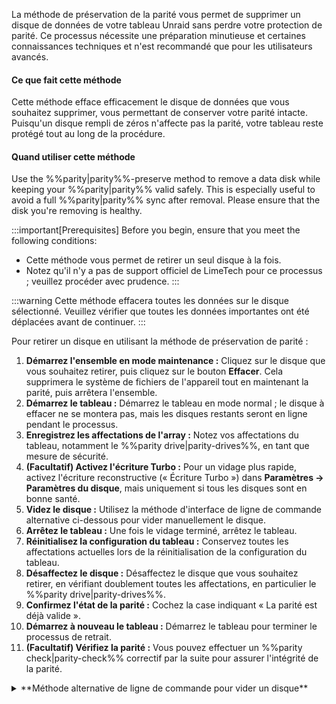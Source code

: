 La méthode de préservation de la parité vous permet de supprimer un disque de données de votre tableau Unraid sans perdre votre protection de parité. Ce processus nécessite une préparation minutieuse et certaines connaissances techniques et n'est recommandé que pour les utilisateurs avancés.

<h4>Ce que fait cette méthode</h4>

Cette méthode efface efficacement le disque de données que vous souhaitez supprimer, vous permettant de conserver votre parité intacte. Puisqu'un disque rempli de zéros n'affecte pas la parité, votre tableau reste protégé tout au long de la procédure.

<h4>Quand utiliser cette méthode</h4>

Use the %%parity|parity%%-preserve method to remove a data disk while keeping your %%parity|parity%% valid safely. This is especially useful to avoid a full %%parity|parity%% sync after removal. Please ensure that the disk you're removing is healthy.

:::important\[Prerequisites]
Before you begin, ensure that you meet the following conditions:

- Cette méthode vous permet de retirer un seul disque à la fois.
- Notez qu'il n'y a pas de support officiel de LimeTech pour ce processus ; veuillez procéder avec prudence.
  :::

:::warning
Cette méthode effacera toutes les données sur le disque sélectionné. Veuillez vérifier que toutes les données importantes ont été déplacées avant de continuer.
:::

Pour retirer un disque en utilisant la méthode de préservation de parité :

1. **Démarrez l'ensemble en mode maintenance :** Cliquez sur le disque que vous souhaitez retirer, puis cliquez sur le bouton **Effacer**. Cela supprimera le système de fichiers de l'appareil tout en maintenant la parité, puis arrêtera l'ensemble.
2. **Démarrez le tableau :** Démarrez le tableau en mode normal ; le disque à effacer ne se montera pas, mais les disques restants seront en ligne pendant le processus.
3. **Enregistrez les affectations de l'array :** Notez vos affectations du tableau, notamment le %%parity drive|parity-drives%%, en tant que mesure de sécurité.
4. **(Facultatif) Activez l'écriture Turbo :** Pour un vidage plus rapide, activez l'écriture reconstructive (« Écriture Turbo ») dans **Paramètres → Paramètres du disque**, mais uniquement si tous les disques sont en bonne santé.
5. **Videz le disque :** Utilisez la méthode d'interface de ligne de commande alternative ci-dessous pour vider manuellement le disque.
6. **Arrêtez le tableau :** Une fois le vidage terminé, arrêtez le tableau.
7. **Réinitialisez la configuration du tableau :** Conservez toutes les affectations actuelles lors de la réinitialisation de la configuration du tableau.
8. **Désaffectez le disque :** Désaffectez le disque que vous souhaitez retirer, en vérifiant doublement toutes les affectations, en particulier le %%parity drive|parity-drives%%.
9. **Confirmez l'état de la parité :** Cochez la case indiquant « La parité est déjà valide ».
10. **Démarrez à nouveau le tableau :** Démarrez le tableau pour terminer le processus de retrait.
11. **(Facultatif) Vérifiez la parité :** Vous pouvez effectuer un %%parity check|parity-check%% correctif par la suite pour assurer l'intégrité de la parité.

<details>
  <summary>**Méthode alternative de ligne de commande pour vider un disque**</summary>

  Si vous êtes à l'aise avec l'utilisation de la ligne de commande Linux, vous pouvez vider manuellement votre disque en suivant les instructions suivantes. Assurez-vous de choisir la commande qui correspond à votre version d'Unraid.

  Comme le vidage d'un disque peut prendre de nombreuses heures, il est recommandé d'utiliser quelque chose comme le [Tmux Terminal Manager TTM plugin](https://forums.unraid.net/topic/183427/plugin-tmux-terminal-manager-ttm/) pour taper les commandes et vous assurer que la session reste active.

  **Pour Unraid 6.12 ou ultérieur :**

  1. D'abord, démontez le disque :
     ```bash
     umount /mnt/diskX
     ```
  2. Videz le disque avec la commande suivante :
     ```bash
     dd bs=1M if=/dev/zero of=/dev/mdXp1 status=progress
     ```

  **Pour Unraid 6.11 et antérieur :**

  1. Commencez par démonter le disque :
     ```bash
     umount /mnt/diskX
     ```
  2. Ensuite, utilisez cette commande pour vider le disque :
     ```bash
     dd bs=1M if=/dev/zero of=/dev/mdX status=progress
     ```

  :::note
  N'oubliez pas de remplacer `X` par le numéro spécifique du disque de données que vous retirez.
  :::

  :::caution
  Avant d'exécuter ces commandes, vérifiez bien le numéro du disque pour éviter d'effacer par erreur des données sur le mauvais disque.
  :::

  N'hésitez pas à visiter les [forums Unraid](https://forums.unraid.net/). Là-bas, vous pouvez trouver des ressources utiles et le soutien de la communauté.
</details>
